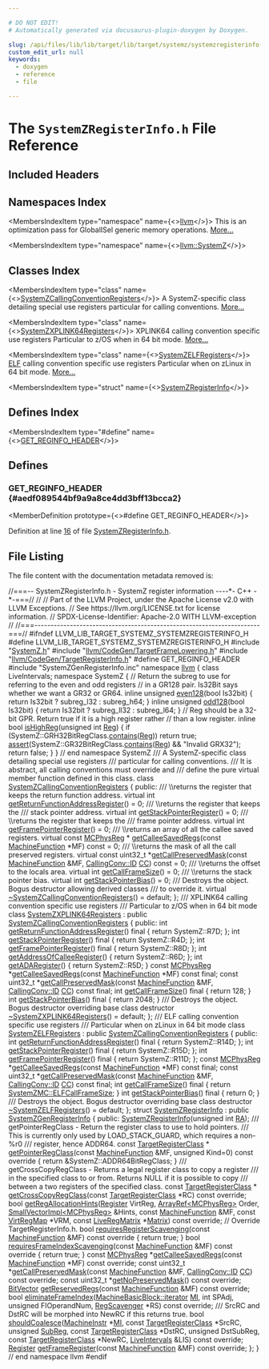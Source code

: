```yaml
---

# DO NOT EDIT!
# Automatically generated via docusaurus-plugin-doxygen by Doxygen.

slug: /api/files/lib/lib/target/lib/target/systemz/systemzregisterinfo-h
custom_edit_url: null
keywords:
  - doxygen
  - reference
  - file

---
```





# The `SystemZRegisterInfo.h` File Reference

<DoxygenPage pluginConfig={pluginConfig}>



## Included Headers

<IncludesList>
<IncludesListItem
  filePath="SystemZ.h"
  permalink="/docs/api/files/lib/lib/target/lib/target/systemz/systemz-h"
  isLocal="true" />
<IncludesListItem
  filePath="llvm/CodeGen/TargetFrameLowering.h"
  permalink="/docs/api/files/include/include/llvm/include/llvm/codegen/targetframelowering-h"
  isLocal="true" />
<IncludesListItem
  filePath="llvm/CodeGen/TargetRegisterInfo.h"
  permalink="/docs/api/files/include/include/llvm/include/llvm/codegen/targetregisterinfo-h"
  isLocal="true" />
<IncludesListItem
  filePath="SystemZGenRegisterInfo.inc"
  permalink=""
  isLocal="true" />
</IncludesList>

## Namespaces Index

<MembersIndex>

<MembersIndexItem
  type="namespace"
  name={<><a href="/docs/api/namespaces/llvm">llvm</a></>}>
This is an optimization pass for GlobalISel generic memory operations. <a href="/docs/api/namespaces/llvm/#details">More...</a>
</MembersIndexItem>

<MembersIndexItem
  type="namespace"
  name={<><a href="/docs/api/namespaces/llvm/systemz">llvm::SystemZ</a></>}>
</MembersIndexItem>

</MembersIndex>

## Classes Index

<MembersIndex>

<MembersIndexItem
  type="class"
  name={<><a href="/docs/api/classes/llvm/systemzcallingconventionregisters">SystemZCallingConventionRegisters</a></>}>
A SystemZ-specific class detailing special use registers particular for calling conventions. <a href="/docs/api/classes/llvm/systemzcallingconventionregisters/#details">More...</a>
</MembersIndexItem>

<MembersIndexItem
  type="class"
  name={<><a href="/docs/api/classes/llvm/systemzxplink64registers">SystemZXPLINK64Registers</a></>}>
XPLINK64 calling convention specific use registers Particular to z/OS when in 64 bit mode. <a href="/docs/api/classes/llvm/systemzxplink64registers/#details">More...</a>
</MembersIndexItem>

<MembersIndexItem
  type="class"
  name={<><a href="/docs/api/classes/llvm/systemzelfregisters">SystemZELFRegisters</a></>}>
<a href="/docs/api/namespaces/llvm/elf">ELF</a> calling convention specific use registers Particular when on zLinux in 64 bit mode. <a href="/docs/api/classes/llvm/systemzelfregisters/#details">More...</a>
</MembersIndexItem>

<MembersIndexItem
  type="struct"
  name={<><a href="/docs/api/structs/llvm/systemzregisterinfo">SystemZRegisterInfo</a></>}>
</MembersIndexItem>

</MembersIndex>

## Defines Index

<MembersIndex>

<MembersIndexItem
  type="#define"
  name={<><a href="#aedf089544bf9a9a8ce4dd3bff13bcca2">GET&#95;REGINFO&#95;HEADER</a></>}>
</MembersIndexItem>

</MembersIndex>


<SectionDefinition>

## Defines

### GET&#95;REGINFO&#95;HEADER {#aedf089544bf9a9a8ce4dd3bff13bcca2}

<MemberDefinition
  prototype={<>#define GET&#95;REGINFO&#95;HEADER</>}>

Definition at line <a href="#l00016">16</a> of file <a href="/docs/api/files/lib/lib/target/lib/target/systemz/systemzregisterinfo-h">SystemZRegisterInfo.h</a>.
</MemberDefinition>

</SectionDefinition>

## File Listing

The file content with the documentation metadata removed is:

<ProgramListing>

<Link id="l00001" /><CodeLine lineNumber="1"><span class="doxyHighlightComment">//===-- SystemZRegisterInfo.h - SystemZ register information ----&#42;- C++ -&#42;-===//</span></CodeLine>
<Link id="l00002" /><CodeLine lineNumber="2"><span class="doxyHighlightComment">//</span></CodeLine>
<Link id="l00003" /><CodeLine lineNumber="3"><span class="doxyHighlightComment">// Part of the LLVM Project, under the Apache License v2.0 with LLVM Exceptions.</span></CodeLine>
<Link id="l00004" /><CodeLine lineNumber="4"><span class="doxyHighlightComment">// See https://llvm.org/LICENSE.txt for license information.</span></CodeLine>
<Link id="l00005" /><CodeLine lineNumber="5"><span class="doxyHighlightComment">// SPDX-License-Identifier: Apache-2.0 WITH LLVM-exception</span></CodeLine>
<Link id="l00006" /><CodeLine lineNumber="6"><span class="doxyHighlightComment">//</span></CodeLine>
<Link id="l00007" /><CodeLine lineNumber="7"><span class="doxyHighlightComment">//===----------------------------------------------------------------------===//</span></CodeLine>
<Link id="l00008" /><CodeLine lineNumber="8"></CodeLine>
<Link id="l00009" /><CodeLine lineNumber="9"><span class="doxyHighlightPreprocessor">#ifndef LLVM&#95;LIB&#95;TARGET&#95;SYSTEMZ&#95;SYSTEMZREGISTERINFO&#95;H</span></CodeLine>
<Link id="l00010" /><CodeLine lineNumber="10"><span class="doxyHighlightPreprocessor">#define LLVM&#95;LIB&#95;TARGET&#95;SYSTEMZ&#95;SYSTEMZREGISTERINFO&#95;H</span></CodeLine>
<Link id="l00011" /><CodeLine lineNumber="11"></CodeLine>
<Link id="l00012" /><CodeLine lineNumber="12"><span class="doxyHighlightPreprocessor">#include &quot;<a href="/docs/api/files/lib/lib/target/lib/target/systemz/systemz-h">SystemZ.h</a>&quot;</span></CodeLine>
<Link id="l00013" /><CodeLine lineNumber="13"><span class="doxyHighlightPreprocessor">#include &quot;<a href="/docs/api/files/include/include/llvm/include/llvm/codegen/targetframelowering-h">llvm/CodeGen/TargetFrameLowering.h</a>&quot;</span></CodeLine>
<Link id="l00014" /><CodeLine lineNumber="14"><span class="doxyHighlightPreprocessor">#include &quot;<a href="/docs/api/files/include/include/llvm/include/llvm/codegen/targetregisterinfo-h">llvm/CodeGen/TargetRegisterInfo.h</a>&quot;</span></CodeLine>
<Link id="l00015" /><CodeLine lineNumber="15"></CodeLine>
<Link id="l00016" /><CodeLine lineNumber="16" lineLink="#aedf089544bf9a9a8ce4dd3bff13bcca2"><span class="doxyHighlightPreprocessor">#define GET&#95;REGINFO&#95;HEADER</span></CodeLine>
<Link id="l00017" /><CodeLine lineNumber="17"><span class="doxyHighlightPreprocessor">#include &quot;SystemZGenRegisterInfo.inc&quot;</span></CodeLine>
<Link id="l00018" /><CodeLine lineNumber="18"></CodeLine>
<Link id="l00019" /><CodeLine lineNumber="19"><span class="doxyHighlightKeyword">namespace </span><span class="doxyHighlight"><a href="/docs/api/namespaces/llvm">llvm</a> &#123;</span></CodeLine>
<Link id="l00020" /><CodeLine lineNumber="20"></CodeLine>
<Link id="l00021" /><CodeLine lineNumber="21"><span class="doxyHighlightKeyword">class </span><span class="doxyHighlight">LiveIntervals;</span></CodeLine>
<Link id="l00022" /><CodeLine lineNumber="22"></CodeLine>
<Link id="l00023" /><CodeLine lineNumber="23"><span class="doxyHighlightKeyword">namespace </span><span class="doxyHighlight">SystemZ &#123;</span></CodeLine>
<Link id="l00024" /><CodeLine lineNumber="24"><span class="doxyHighlightComment">// Return the subreg to use for referring to the even and odd registers</span></CodeLine>
<Link id="l00025" /><CodeLine lineNumber="25"><span class="doxyHighlightComment">// in a GR128 pair.  Is32Bit says whether we want a GR32 or GR64.</span></CodeLine>
<Link id="l00026" /><CodeLine lineNumber="26" lineLink="/docs/api/namespaces/llvm/systemz/#ad1c753ea2aeb0c5e11f7fead28faadca"><span class="doxyHighlightKeyword">inline</span><span class="doxyHighlight"> </span><span class="doxyHighlightKeywordType">unsigned</span><span class="doxyHighlight"> <a href="/docs/api/namespaces/llvm/systemz/#ad1c753ea2aeb0c5e11f7fead28faadca">even128</a>(</span><span class="doxyHighlightKeywordType">bool</span><span class="doxyHighlight"> Is32bit) &#123;</span></CodeLine>
<Link id="l00027" /><CodeLine lineNumber="27"><span class="doxyHighlight">  </span><span class="doxyHighlightKeywordFlow">return</span><span class="doxyHighlight"> Is32bit ? subreg&#95;l32 : subreg&#95;h64;</span></CodeLine>
<Link id="l00028" /><CodeLine lineNumber="28"><span class="doxyHighlight">&#125;</span></CodeLine>
<Link id="l00029" /><CodeLine lineNumber="29" lineLink="/docs/api/namespaces/llvm/systemz/#a02cb8b8ba65c748e6794306363b3cd94"><span class="doxyHighlightKeyword">inline</span><span class="doxyHighlight"> </span><span class="doxyHighlightKeywordType">unsigned</span><span class="doxyHighlight"> <a href="/docs/api/namespaces/llvm/systemz/#a02cb8b8ba65c748e6794306363b3cd94">odd128</a>(</span><span class="doxyHighlightKeywordType">bool</span><span class="doxyHighlight"> Is32bit) &#123;</span></CodeLine>
<Link id="l00030" /><CodeLine lineNumber="30"><span class="doxyHighlight">  </span><span class="doxyHighlightKeywordFlow">return</span><span class="doxyHighlight"> Is32bit ? subreg&#95;ll32 : subreg&#95;l64;</span></CodeLine>
<Link id="l00031" /><CodeLine lineNumber="31"><span class="doxyHighlight">&#125;</span></CodeLine>
<Link id="l00032" /><CodeLine lineNumber="32"></CodeLine>
<Link id="l00033" /><CodeLine lineNumber="33"><span class="doxyHighlightComment">// Reg should be a 32-bit GPR.  Return true if it is a high register rather</span></CodeLine>
<Link id="l00034" /><CodeLine lineNumber="34"><span class="doxyHighlightComment">// than a low register.</span></CodeLine>
<Link id="l00035" /><CodeLine lineNumber="35" lineLink="/docs/api/namespaces/llvm/systemz/#ade9944e1adfb7c602c387d072a76d174"><span class="doxyHighlightKeyword">inline</span><span class="doxyHighlight"> </span><span class="doxyHighlightKeywordType">bool</span><span class="doxyHighlight"> <a href="/docs/api/namespaces/llvm/systemz/#ade9944e1adfb7c602c387d072a76d174">isHighReg</a>(</span><span class="doxyHighlightKeywordType">unsigned</span><span class="doxyHighlight"> </span><span class="doxyHighlightKeywordType">int</span><span class="doxyHighlight"> <a href="/docs/api/files/lib/lib/codegen/machinesink-cpp/#a359e1ff26f6d466d927a61aae45b05c3">Reg</a>) &#123;</span></CodeLine>
<Link id="l00036" /><CodeLine lineNumber="36"><span class="doxyHighlight">  </span><span class="doxyHighlightKeywordFlow">if</span><span class="doxyHighlight"> (SystemZ::GRH32BitRegClass.<a href="/docs/api/files/lib/lib/sandboxir/value-cpp/#a34433c37334a1cde3d58cde3099257dd">contains</a>(<a href="/docs/api/files/lib/lib/codegen/machinesink-cpp/#a359e1ff26f6d466d927a61aae45b05c3">Reg</a>))</span></CodeLine>
<Link id="l00037" /><CodeLine lineNumber="37"><span class="doxyHighlight">    </span><span class="doxyHighlightKeywordFlow">return</span><span class="doxyHighlight"> </span><span class="doxyHighlightKeyword">true</span><span class="doxyHighlight">;</span></CodeLine>
<Link id="l00038" /><CodeLine lineNumber="38"><span class="doxyHighlight">  <a href="/docs/api/files/lib/lib/target/lib/target/amdgpu/silowercontrolflow-cpp/#a4868c5d81c5ccc98c47aeab6244346a0">assert</a>(SystemZ::GR32BitRegClass.<a href="/docs/api/files/lib/lib/sandboxir/value-cpp/#a34433c37334a1cde3d58cde3099257dd">contains</a>(<a href="/docs/api/files/lib/lib/codegen/machinesink-cpp/#a359e1ff26f6d466d927a61aae45b05c3">Reg</a>) &amp;&amp; </span><span class="doxyHighlightStringLiteral">&quot;Invalid GRX32&quot;</span><span class="doxyHighlight">);</span></CodeLine>
<Link id="l00039" /><CodeLine lineNumber="39"><span class="doxyHighlight">  </span><span class="doxyHighlightKeywordFlow">return</span><span class="doxyHighlight"> </span><span class="doxyHighlightKeyword">false</span><span class="doxyHighlight">;</span></CodeLine>
<Link id="l00040" /><CodeLine lineNumber="40"><span class="doxyHighlight">&#125;</span></CodeLine>
<Link id="l00041" /><CodeLine lineNumber="41"><span class="doxyHighlight">&#125; </span><span class="doxyHighlightComment">// end namespace SystemZ</span></CodeLine>
<Link id="l00042" /><CodeLine lineNumber="42"></CodeLine>
<Link id="l00043" /><CodeLine lineNumber="43"><span class="doxyHighlightComment">/// A SystemZ-specific class detailing special use registers</span></CodeLine>
<Link id="l00044" /><CodeLine lineNumber="44"><span class="doxyHighlightComment">/// particular for calling conventions.</span></CodeLine>
<Link id="l00045" /><CodeLine lineNumber="45"><span class="doxyHighlightComment">/// It is abstract, all calling conventions must override and</span></CodeLine>
<Link id="l00046" /><CodeLine lineNumber="46"><span class="doxyHighlightComment">/// define the pure virtual member function defined in this class.</span></CodeLine>
<Link id="l00047" /><CodeLine lineNumber="47" lineLink="/docs/api/classes/llvm/systemzcallingconventionregisters"><span class="doxyHighlightKeyword">class </span><span class="doxyHighlight"><a href="/docs/api/classes/llvm/systemzcallingconventionregisters">SystemZCallingConventionRegisters</a> &#123;</span></CodeLine>
<Link id="l00048" /><CodeLine lineNumber="48"></CodeLine>
<Link id="l00049" /><CodeLine lineNumber="49"><span class="doxyHighlightKeyword">public</span><span class="doxyHighlight">:</span></CodeLine>
<Link id="l00050" /><CodeLine lineNumber="50"><span class="doxyHighlightComment">  /// \\returns the register that keeps the return function address.</span></CodeLine>
<Link id="l00051" /><CodeLine lineNumber="51" lineLink="/docs/api/classes/llvm/systemzcallingconventionregisters/#adb5950b94e09c4bed182033d779e747e"><span class="doxyHighlight">  </span><span class="doxyHighlightKeyword">virtual</span><span class="doxyHighlight"> </span><span class="doxyHighlightKeywordType">int</span><span class="doxyHighlight"> <a href="/docs/api/classes/llvm/systemzcallingconventionregisters/#adb5950b94e09c4bed182033d779e747e">getReturnFunctionAddressRegister</a>() = 0;</span></CodeLine>
<Link id="l00052" /><CodeLine lineNumber="52"></CodeLine>
<Link id="l00053" /><CodeLine lineNumber="53"><span class="doxyHighlightComment">  /// \\returns the register that keeps the</span></CodeLine>
<Link id="l00054" /><CodeLine lineNumber="54"><span class="doxyHighlightComment">  /// stack pointer address.</span></CodeLine>
<Link id="l00055" /><CodeLine lineNumber="55" lineLink="/docs/api/classes/llvm/systemzcallingconventionregisters/#af6b1b6f99b3819ce59d176ede2fc3c1d"><span class="doxyHighlight">  </span><span class="doxyHighlightKeyword">virtual</span><span class="doxyHighlight"> </span><span class="doxyHighlightKeywordType">int</span><span class="doxyHighlight"> <a href="/docs/api/classes/llvm/systemzcallingconventionregisters/#af6b1b6f99b3819ce59d176ede2fc3c1d">getStackPointerRegister</a>() = 0;</span></CodeLine>
<Link id="l00056" /><CodeLine lineNumber="56"></CodeLine>
<Link id="l00057" /><CodeLine lineNumber="57"><span class="doxyHighlightComment">  /// \\returns the register that keeps the</span></CodeLine>
<Link id="l00058" /><CodeLine lineNumber="58"><span class="doxyHighlightComment">  /// frame pointer address.</span></CodeLine>
<Link id="l00059" /><CodeLine lineNumber="59" lineLink="/docs/api/classes/llvm/systemzcallingconventionregisters/#ac310b7875cc4ba75e5f8da515164335c"><span class="doxyHighlight">  </span><span class="doxyHighlightKeyword">virtual</span><span class="doxyHighlight"> </span><span class="doxyHighlightKeywordType">int</span><span class="doxyHighlight"> <a href="/docs/api/classes/llvm/systemzcallingconventionregisters/#ac310b7875cc4ba75e5f8da515164335c">getFramePointerRegister</a>() = 0;</span></CodeLine>
<Link id="l00060" /><CodeLine lineNumber="60"></CodeLine>
<Link id="l00061" /><CodeLine lineNumber="61"><span class="doxyHighlightComment">  /// \\returns an array of all the callee saved registers.</span></CodeLine>
<Link id="l00062" /><CodeLine lineNumber="62"><span class="doxyHighlight">  </span><span class="doxyHighlightKeyword">virtual</span><span class="doxyHighlight"> </span><span class="doxyHighlightKeyword">const</span><span class="doxyHighlight"> <a href="/docs/api/namespaces/llvm/#aad72cfbb210808985a9dc19f4e5d8542">MCPhysReg</a> &#42;</span></CodeLine>
<Link id="l00063" /><CodeLine lineNumber="63" lineLink="/docs/api/classes/llvm/systemzcallingconventionregisters/#a2e7010318dc47eb9edf9b9c28d31f283"><span class="doxyHighlight">  <a href="/docs/api/classes/llvm/systemzcallingconventionregisters/#a2e7010318dc47eb9edf9b9c28d31f283">getCalleeSavedRegs</a>(</span><span class="doxyHighlightKeyword">const</span><span class="doxyHighlight"> <a href="/docs/api/classes/llvm/machinefunction">MachineFunction</a> &#42;MF) </span><span class="doxyHighlightKeyword">const</span><span class="doxyHighlight"> = 0;</span></CodeLine>
<Link id="l00064" /><CodeLine lineNumber="64"></CodeLine>
<Link id="l00065" /><CodeLine lineNumber="65"><span class="doxyHighlightComment">  /// \\returns the mask of all the call preserved registers.</span></CodeLine>
<Link id="l00066" /><CodeLine lineNumber="66" lineLink="/docs/api/classes/llvm/systemzcallingconventionregisters/#a9ee67eeaadef6721e74afe0b6ab3fedd"><span class="doxyHighlight">  </span><span class="doxyHighlightKeyword">virtual</span><span class="doxyHighlight"> </span><span class="doxyHighlightKeyword">const</span><span class="doxyHighlight"> uint32&#95;t &#42;<a href="/docs/api/classes/llvm/systemzcallingconventionregisters/#a9ee67eeaadef6721e74afe0b6ab3fedd">getCallPreservedMask</a>(</span><span class="doxyHighlightKeyword">const</span><span class="doxyHighlight"> <a href="/docs/api/classes/llvm/machinefunction">MachineFunction</a> &amp;MF,</span></CodeLine>
<Link id="l00067" /><CodeLine lineNumber="67"><span class="doxyHighlight">                                               <a href="/docs/api/namespaces/llvm/callingconv/#abdf8cf606905c10634e831390981b0ed">CallingConv::ID</a> <a href="/docs/api/files/lib/lib/target/lib/target/riscv/riscvredundantcopyelimination-cpp/#a77c69067ae8279bc00ab8757731e90d7">CC</a>) </span><span class="doxyHighlightKeyword">const</span><span class="doxyHighlight"> = 0;</span></CodeLine>
<Link id="l00068" /><CodeLine lineNumber="68"></CodeLine>
<Link id="l00069" /><CodeLine lineNumber="69"><span class="doxyHighlightComment">  /// \\returns the offset to the locals area.</span></CodeLine>
<Link id="l00070" /><CodeLine lineNumber="70" lineLink="/docs/api/classes/llvm/systemzcallingconventionregisters/#af62ba4728b384833f2268d3f66748da3"><span class="doxyHighlight">  </span><span class="doxyHighlightKeyword">virtual</span><span class="doxyHighlight"> </span><span class="doxyHighlightKeywordType">int</span><span class="doxyHighlight"> <a href="/docs/api/classes/llvm/systemzcallingconventionregisters/#af62ba4728b384833f2268d3f66748da3">getCallFrameSize</a>() = 0;</span></CodeLine>
<Link id="l00071" /><CodeLine lineNumber="71"></CodeLine>
<Link id="l00072" /><CodeLine lineNumber="72"><span class="doxyHighlightComment">  /// \\returns the stack pointer bias.</span></CodeLine>
<Link id="l00073" /><CodeLine lineNumber="73" lineLink="/docs/api/classes/llvm/systemzcallingconventionregisters/#a6f57456b0a3549e184d283da0f4d5f97"><span class="doxyHighlight">  </span><span class="doxyHighlightKeyword">virtual</span><span class="doxyHighlight"> </span><span class="doxyHighlightKeywordType">int</span><span class="doxyHighlight"> <a href="/docs/api/classes/llvm/systemzcallingconventionregisters/#a6f57456b0a3549e184d283da0f4d5f97">getStackPointerBias</a>() = 0;</span></CodeLine>
<Link id="l00074" /><CodeLine lineNumber="74"></CodeLine>
<Link id="l00075" /><CodeLine lineNumber="75"><span class="doxyHighlightComment">  /// Destroys the object. Bogus destructor allowing derived classes</span></CodeLine>
<Link id="l00076" /><CodeLine lineNumber="76"><span class="doxyHighlightComment">  /// to override it.</span></CodeLine>
<Link id="l00077" /><CodeLine lineNumber="77" lineLink="/docs/api/classes/llvm/systemzcallingconventionregisters/#a189afba3178b8c21d669876ed049c048"><span class="doxyHighlight">  </span><span class="doxyHighlightKeyword">virtual</span><span class="doxyHighlight"> <a href="/docs/api/classes/llvm/systemzcallingconventionregisters/#a189afba3178b8c21d669876ed049c048">~SystemZCallingConventionRegisters</a>() = </span><span class="doxyHighlightKeywordFlow">default</span><span class="doxyHighlight">;</span></CodeLine>
<Link id="l00078" /><CodeLine lineNumber="78"><span class="doxyHighlight">&#125;;</span></CodeLine>
<Link id="l00079" /><CodeLine lineNumber="79"></CodeLine>
<Link id="l00080" /><CodeLine lineNumber="80"><span class="doxyHighlightComment">/// XPLINK64 calling convention specific use registers</span></CodeLine>
<Link id="l00081" /><CodeLine lineNumber="81"><span class="doxyHighlightComment">/// Particular to z/OS when in 64 bit mode</span></CodeLine>
<Link id="l00082" /><CodeLine lineNumber="82" lineLink="/docs/api/classes/llvm/systemzxplink64registers"><span class="doxyHighlightKeyword">class </span><span class="doxyHighlight"><a href="/docs/api/classes/llvm/systemzxplink64registers">SystemZXPLINK64Registers</a> : </span><span class="doxyHighlightKeyword">public</span><span class="doxyHighlight"> <a href="/docs/api/classes/llvm/systemzcallingconventionregisters">SystemZCallingConventionRegisters</a> &#123;</span></CodeLine>
<Link id="l00083" /><CodeLine lineNumber="83"><span class="doxyHighlightKeyword">public</span><span class="doxyHighlight">:</span></CodeLine>
<Link id="l00084" /><CodeLine lineNumber="84" lineLink="/docs/api/classes/llvm/systemzxplink64registers/#aca36f5076a42a10d9bb9667b27fe0ab1"><span class="doxyHighlight">  </span><span class="doxyHighlightKeywordType">int</span><span class="doxyHighlight"> <a href="/docs/api/classes/llvm/systemzxplink64registers/#aca36f5076a42a10d9bb9667b27fe0ab1">getReturnFunctionAddressRegister</a>() final &#123; </span><span class="doxyHighlightKeywordFlow">return</span><span class="doxyHighlight"> SystemZ::R7D; &#125;;</span></CodeLine>
<Link id="l00085" /><CodeLine lineNumber="85"></CodeLine>
<Link id="l00086" /><CodeLine lineNumber="86" lineLink="/docs/api/classes/llvm/systemzxplink64registers/#acb41b1ab49a58923d83c8c2ad77e5037"><span class="doxyHighlight">  </span><span class="doxyHighlightKeywordType">int</span><span class="doxyHighlight"> <a href="/docs/api/classes/llvm/systemzxplink64registers/#acb41b1ab49a58923d83c8c2ad77e5037">getStackPointerRegister</a>() final &#123; </span><span class="doxyHighlightKeywordFlow">return</span><span class="doxyHighlight"> SystemZ::R4D; &#125;;</span></CodeLine>
<Link id="l00087" /><CodeLine lineNumber="87"></CodeLine>
<Link id="l00088" /><CodeLine lineNumber="88" lineLink="/docs/api/classes/llvm/systemzxplink64registers/#af38a4203e625669c2beadbad9cc7bb04"><span class="doxyHighlight">  </span><span class="doxyHighlightKeywordType">int</span><span class="doxyHighlight"> <a href="/docs/api/classes/llvm/systemzxplink64registers/#af38a4203e625669c2beadbad9cc7bb04">getFramePointerRegister</a>() final &#123; </span><span class="doxyHighlightKeywordFlow">return</span><span class="doxyHighlight"> SystemZ::R8D; &#125;;</span></CodeLine>
<Link id="l00089" /><CodeLine lineNumber="89"></CodeLine>
<Link id="l00090" /><CodeLine lineNumber="90" lineLink="/docs/api/classes/llvm/systemzxplink64registers/#a69ea041f737a752d68022232f6bd7836"><span class="doxyHighlight">  </span><span class="doxyHighlightKeywordType">int</span><span class="doxyHighlight"> <a href="/docs/api/classes/llvm/systemzxplink64registers/#a69ea041f737a752d68022232f6bd7836">getAddressOfCalleeRegister</a>() &#123; </span><span class="doxyHighlightKeywordFlow">return</span><span class="doxyHighlight"> SystemZ::R6D; &#125;;</span></CodeLine>
<Link id="l00091" /><CodeLine lineNumber="91"></CodeLine>
<Link id="l00092" /><CodeLine lineNumber="92" lineLink="/docs/api/classes/llvm/systemzxplink64registers/#ace06d0ee1d8543ec28c46c7b8c76c27f"><span class="doxyHighlight">  </span><span class="doxyHighlightKeywordType">int</span><span class="doxyHighlight"> <a href="/docs/api/classes/llvm/systemzxplink64registers/#ace06d0ee1d8543ec28c46c7b8c76c27f">getADARegister</a>() &#123; </span><span class="doxyHighlightKeywordFlow">return</span><span class="doxyHighlight"> SystemZ::R5D; &#125;</span></CodeLine>
<Link id="l00093" /><CodeLine lineNumber="93"></CodeLine>
<Link id="l00094" /><CodeLine lineNumber="94"><span class="doxyHighlight">  </span><span class="doxyHighlightKeyword">const</span><span class="doxyHighlight"> <a href="/docs/api/namespaces/llvm/#aad72cfbb210808985a9dc19f4e5d8542">MCPhysReg</a> &#42;<a href="/docs/api/classes/llvm/systemzxplink64registers/#a582e0fdf1db6e52e47471f47936a18e3">getCalleeSavedRegs</a>(</span><span class="doxyHighlightKeyword">const</span><span class="doxyHighlight"> <a href="/docs/api/classes/llvm/machinefunction">MachineFunction</a> &#42;MF) </span><span class="doxyHighlightKeyword">const</span><span class="doxyHighlight"> </span><span class="doxyHighlightKeyword">final</span><span class="doxyHighlight">;</span></CodeLine>
<Link id="l00095" /><CodeLine lineNumber="95"></CodeLine>
<Link id="l00096" /><CodeLine lineNumber="96"><span class="doxyHighlight">  </span><span class="doxyHighlightKeyword">const</span><span class="doxyHighlight"> uint32&#95;t &#42;<a href="/docs/api/classes/llvm/systemzxplink64registers/#aff95dffc3ce6b4fb6b94963c232fa93a">getCallPreservedMask</a>(</span><span class="doxyHighlightKeyword">const</span><span class="doxyHighlight"> <a href="/docs/api/classes/llvm/machinefunction">MachineFunction</a> &amp;MF,</span></CodeLine>
<Link id="l00097" /><CodeLine lineNumber="97"><span class="doxyHighlight">                                       <a href="/docs/api/namespaces/llvm/callingconv/#abdf8cf606905c10634e831390981b0ed">CallingConv::ID</a> <a href="/docs/api/files/lib/lib/target/lib/target/riscv/riscvredundantcopyelimination-cpp/#a77c69067ae8279bc00ab8757731e90d7">CC</a>) </span><span class="doxyHighlightKeyword">const</span><span class="doxyHighlight"> </span><span class="doxyHighlightKeyword">final</span><span class="doxyHighlight">;</span></CodeLine>
<Link id="l00098" /><CodeLine lineNumber="98"></CodeLine>
<Link id="l00099" /><CodeLine lineNumber="99" lineLink="/docs/api/classes/llvm/systemzxplink64registers/#a0cecfeb2d23b534c88518936ea74d81b"><span class="doxyHighlight">  </span><span class="doxyHighlightKeywordType">int</span><span class="doxyHighlight"> <a href="/docs/api/classes/llvm/systemzxplink64registers/#a0cecfeb2d23b534c88518936ea74d81b">getCallFrameSize</a>() final &#123; </span><span class="doxyHighlightKeywordFlow">return</span><span class="doxyHighlight"> 128; &#125;</span></CodeLine>
<Link id="l00100" /><CodeLine lineNumber="100"></CodeLine>
<Link id="l00101" /><CodeLine lineNumber="101" lineLink="/docs/api/classes/llvm/systemzxplink64registers/#a6dc5e11c0624168025cec623e9703a20"><span class="doxyHighlight">  </span><span class="doxyHighlightKeywordType">int</span><span class="doxyHighlight"> <a href="/docs/api/classes/llvm/systemzxplink64registers/#a6dc5e11c0624168025cec623e9703a20">getStackPointerBias</a>() final &#123; </span><span class="doxyHighlightKeywordFlow">return</span><span class="doxyHighlight"> 2048; &#125;</span></CodeLine>
<Link id="l00102" /><CodeLine lineNumber="102"></CodeLine>
<Link id="l00103" /><CodeLine lineNumber="103"><span class="doxyHighlightComment">  /// Destroys the object. Bogus destructor overriding base class destructor</span></CodeLine>
<Link id="l00104" /><CodeLine lineNumber="104" lineLink="/docs/api/classes/llvm/systemzxplink64registers/#adceadc88e8353b265cba48d7dd9f2837"><span class="doxyHighlight">  <a href="/docs/api/classes/llvm/systemzxplink64registers/#adceadc88e8353b265cba48d7dd9f2837">~SystemZXPLINK64Registers</a>() = </span><span class="doxyHighlightKeywordFlow">default</span><span class="doxyHighlight">;</span></CodeLine>
<Link id="l00105" /><CodeLine lineNumber="105"><span class="doxyHighlight">&#125;;</span></CodeLine>
<Link id="l00106" /><CodeLine lineNumber="106"></CodeLine>
<Link id="l00107" /><CodeLine lineNumber="107"><span class="doxyHighlightComment">/// ELF calling convention specific use registers</span></CodeLine>
<Link id="l00108" /><CodeLine lineNumber="108"><span class="doxyHighlightComment">/// Particular when on zLinux in 64 bit mode</span></CodeLine>
<Link id="l00109" /><CodeLine lineNumber="109" lineLink="/docs/api/classes/llvm/systemzelfregisters"><span class="doxyHighlightKeyword">class </span><span class="doxyHighlight"><a href="/docs/api/classes/llvm/systemzelfregisters">SystemZELFRegisters</a> : </span><span class="doxyHighlightKeyword">public</span><span class="doxyHighlight"> <a href="/docs/api/classes/llvm/systemzcallingconventionregisters">SystemZCallingConventionRegisters</a> &#123;</span></CodeLine>
<Link id="l00110" /><CodeLine lineNumber="110"><span class="doxyHighlightKeyword">public</span><span class="doxyHighlight">:</span></CodeLine>
<Link id="l00111" /><CodeLine lineNumber="111" lineLink="/docs/api/classes/llvm/systemzelfregisters/#a5fd5bc763e4b9ca63080c9af970e4ae5"><span class="doxyHighlight">  </span><span class="doxyHighlightKeywordType">int</span><span class="doxyHighlight"> <a href="/docs/api/classes/llvm/systemzelfregisters/#a5fd5bc763e4b9ca63080c9af970e4ae5">getReturnFunctionAddressRegister</a>() final &#123; </span><span class="doxyHighlightKeywordFlow">return</span><span class="doxyHighlight"> SystemZ::R14D; &#125;;</span></CodeLine>
<Link id="l00112" /><CodeLine lineNumber="112"></CodeLine>
<Link id="l00113" /><CodeLine lineNumber="113" lineLink="/docs/api/classes/llvm/systemzelfregisters/#a247be6844983a75616ab9073953af630"><span class="doxyHighlight">  </span><span class="doxyHighlightKeywordType">int</span><span class="doxyHighlight"> <a href="/docs/api/classes/llvm/systemzelfregisters/#a247be6844983a75616ab9073953af630">getStackPointerRegister</a>() final &#123; </span><span class="doxyHighlightKeywordFlow">return</span><span class="doxyHighlight"> SystemZ::R15D; &#125;;</span></CodeLine>
<Link id="l00114" /><CodeLine lineNumber="114"></CodeLine>
<Link id="l00115" /><CodeLine lineNumber="115" lineLink="/docs/api/classes/llvm/systemzelfregisters/#aa6017ff81cc67bc1a4ae5aff1e5d8c8a"><span class="doxyHighlight">  </span><span class="doxyHighlightKeywordType">int</span><span class="doxyHighlight"> <a href="/docs/api/classes/llvm/systemzelfregisters/#aa6017ff81cc67bc1a4ae5aff1e5d8c8a">getFramePointerRegister</a>() final &#123; </span><span class="doxyHighlightKeywordFlow">return</span><span class="doxyHighlight"> SystemZ::R11D; &#125;;</span></CodeLine>
<Link id="l00116" /><CodeLine lineNumber="116"></CodeLine>
<Link id="l00117" /><CodeLine lineNumber="117"><span class="doxyHighlight">  </span><span class="doxyHighlightKeyword">const</span><span class="doxyHighlight"> <a href="/docs/api/namespaces/llvm/#aad72cfbb210808985a9dc19f4e5d8542">MCPhysReg</a> &#42;<a href="/docs/api/classes/llvm/systemzelfregisters/#a948f65c38b613d36deb501eb8b8476c8">getCalleeSavedRegs</a>(</span><span class="doxyHighlightKeyword">const</span><span class="doxyHighlight"> <a href="/docs/api/classes/llvm/machinefunction">MachineFunction</a> &#42;MF) </span><span class="doxyHighlightKeyword">const</span><span class="doxyHighlight"> </span><span class="doxyHighlightKeyword">final</span><span class="doxyHighlight">;</span></CodeLine>
<Link id="l00118" /><CodeLine lineNumber="118"></CodeLine>
<Link id="l00119" /><CodeLine lineNumber="119"><span class="doxyHighlight">  </span><span class="doxyHighlightKeyword">const</span><span class="doxyHighlight"> uint32&#95;t &#42;<a href="/docs/api/classes/llvm/systemzelfregisters/#af9a3f20abd67b17fdb105aa2fe63e08d">getCallPreservedMask</a>(</span><span class="doxyHighlightKeyword">const</span><span class="doxyHighlight"> <a href="/docs/api/classes/llvm/machinefunction">MachineFunction</a> &amp;MF,</span></CodeLine>
<Link id="l00120" /><CodeLine lineNumber="120"><span class="doxyHighlight">                                       <a href="/docs/api/namespaces/llvm/callingconv/#abdf8cf606905c10634e831390981b0ed">CallingConv::ID</a> <a href="/docs/api/files/lib/lib/target/lib/target/riscv/riscvredundantcopyelimination-cpp/#a77c69067ae8279bc00ab8757731e90d7">CC</a>) </span><span class="doxyHighlightKeyword">const</span><span class="doxyHighlight"> </span><span class="doxyHighlightKeyword">final</span><span class="doxyHighlight">;</span></CodeLine>
<Link id="l00121" /><CodeLine lineNumber="121"></CodeLine>
<Link id="l00122" /><CodeLine lineNumber="122" lineLink="/docs/api/classes/llvm/systemzelfregisters/#ac9b5d5992270d8687c875eb9c3678150"><span class="doxyHighlight">  </span><span class="doxyHighlightKeywordType">int</span><span class="doxyHighlight"> <a href="/docs/api/classes/llvm/systemzelfregisters/#ac9b5d5992270d8687c875eb9c3678150">getCallFrameSize</a>() final &#123; </span><span class="doxyHighlightKeywordFlow">return</span><span class="doxyHighlight"> <a href="/docs/api/namespaces/llvm/systemzmc/#a6b61566754b11f0948d412edeebd7237">SystemZMC::ELFCallFrameSize</a>; &#125;</span></CodeLine>
<Link id="l00123" /><CodeLine lineNumber="123"></CodeLine>
<Link id="l00124" /><CodeLine lineNumber="124" lineLink="/docs/api/classes/llvm/systemzelfregisters/#a4ca9dda6c340a13cb09ecbb8c4b7de65"><span class="doxyHighlight">  </span><span class="doxyHighlightKeywordType">int</span><span class="doxyHighlight"> <a href="/docs/api/classes/llvm/systemzelfregisters/#a4ca9dda6c340a13cb09ecbb8c4b7de65">getStackPointerBias</a>() final &#123; </span><span class="doxyHighlightKeywordFlow">return</span><span class="doxyHighlight"> 0; &#125;</span></CodeLine>
<Link id="l00125" /><CodeLine lineNumber="125"></CodeLine>
<Link id="l00126" /><CodeLine lineNumber="126"><span class="doxyHighlightComment">  /// Destroys the object. Bogus destructor overriding base class destructor</span></CodeLine>
<Link id="l00127" /><CodeLine lineNumber="127" lineLink="/docs/api/classes/llvm/systemzelfregisters/#a1148681c9649cab5a50150bf7402078e"><span class="doxyHighlight">  <a href="/docs/api/classes/llvm/systemzelfregisters/#a1148681c9649cab5a50150bf7402078e">~SystemZELFRegisters</a>() = </span><span class="doxyHighlightKeywordFlow">default</span><span class="doxyHighlight">;</span></CodeLine>
<Link id="l00128" /><CodeLine lineNumber="128"><span class="doxyHighlight">&#125;;</span></CodeLine>
<Link id="l00129" /><CodeLine lineNumber="129"></CodeLine>
<Link id="l00130" /><CodeLine lineNumber="130" lineLink="/docs/api/structs/llvm/systemzregisterinfo"><span class="doxyHighlightKeyword">struct </span><span class="doxyHighlight"><a href="/docs/api/structs/llvm/systemzregisterinfo/#acafdda56460913cf106b4c9b3a66096d">SystemZRegisterInfo</a> : </span><span class="doxyHighlightKeyword">public</span><span class="doxyHighlight"> <a href="/docs/api/classes/systemzgenregisterinfo">SystemZGenRegisterInfo</a> &#123;</span></CodeLine>
<Link id="l00131" /><CodeLine lineNumber="131"><span class="doxyHighlightKeyword">public</span><span class="doxyHighlight">:</span></CodeLine>
<Link id="l00132" /><CodeLine lineNumber="132"><span class="doxyHighlight">  <a href="/docs/api/structs/llvm/systemzregisterinfo/#acafdda56460913cf106b4c9b3a66096d">SystemZRegisterInfo</a>(</span><span class="doxyHighlightKeywordType">unsigned</span><span class="doxyHighlight"> </span><span class="doxyHighlightKeywordType">int</span><span class="doxyHighlight"> <a href="/docs/api/files/lib/lib/target/lib/target/amdgpu/sioptimizeexecmaskingprera-cpp/#a3e47bdb3e296b00df96eff7896fa57bf">RA</a>);</span></CodeLine>
<Link id="l00133" /><CodeLine lineNumber="133"></CodeLine>
<Link id="l00134" /><CodeLine lineNumber="134"><span class="doxyHighlightComment">  /// getPointerRegClass - Return the register class to use to hold pointers.</span></CodeLine>
<Link id="l00135" /><CodeLine lineNumber="135"><span class="doxyHighlightComment">  /// This is currently only used by LOAD&#95;STACK&#95;GUARD, which requires a non-%r0</span></CodeLine>
<Link id="l00136" /><CodeLine lineNumber="136"><span class="doxyHighlightComment">  /// register, hence ADDR64.</span></CodeLine>
<Link id="l00137" /><CodeLine lineNumber="137"><span class="doxyHighlight">  </span><span class="doxyHighlightKeyword">const</span><span class="doxyHighlight"> <a href="/docs/api/classes/llvm/targetregisterclass">TargetRegisterClass</a> &#42;</span></CodeLine>
<Link id="l00138" /><CodeLine lineNumber="138" lineLink="/docs/api/structs/llvm/systemzregisterinfo/#a2ccb39585c8bdc041f2a0b38ceee76da"><span class="doxyHighlight">  <a href="/docs/api/structs/llvm/systemzregisterinfo/#a2ccb39585c8bdc041f2a0b38ceee76da">getPointerRegClass</a>(</span><span class="doxyHighlightKeyword">const</span><span class="doxyHighlight"> <a href="/docs/api/classes/llvm/machinefunction">MachineFunction</a> &amp;MF,</span></CodeLine>
<Link id="l00139" /><CodeLine lineNumber="139"><span class="doxyHighlight">                     </span><span class="doxyHighlightKeywordType">unsigned</span><span class="doxyHighlight"> Kind=0)</span><span class="doxyHighlightKeyword"> const override </span><span class="doxyHighlight">&#123;</span></CodeLine>
<Link id="l00140" /><CodeLine lineNumber="140"><span class="doxyHighlight">    </span><span class="doxyHighlightKeywordFlow">return</span><span class="doxyHighlight"> &amp;SystemZ::ADDR64BitRegClass;</span></CodeLine>
<Link id="l00141" /><CodeLine lineNumber="141"><span class="doxyHighlight">  &#125;</span></CodeLine>
<Link id="l00142" /><CodeLine lineNumber="142"></CodeLine>
<Link id="l00143" /><CodeLine lineNumber="143"><span class="doxyHighlightComment">  /// getCrossCopyRegClass - Returns a legal register class to copy a register</span></CodeLine>
<Link id="l00144" /><CodeLine lineNumber="144"><span class="doxyHighlightComment">  /// in the specified class to or from. Returns NULL if it is possible to copy</span></CodeLine>
<Link id="l00145" /><CodeLine lineNumber="145"><span class="doxyHighlightComment">  /// between a two registers of the specified class.</span></CodeLine>
<Link id="l00146" /><CodeLine lineNumber="146"><span class="doxyHighlight">  </span><span class="doxyHighlightKeyword">const</span><span class="doxyHighlight"> <a href="/docs/api/classes/llvm/targetregisterclass">TargetRegisterClass</a> &#42;</span></CodeLine>
<Link id="l00147" /><CodeLine lineNumber="147"><span class="doxyHighlight">  <a href="/docs/api/structs/llvm/systemzregisterinfo/#ae11428b5099e9f1bd3020a8a5048c98a">getCrossCopyRegClass</a>(</span><span class="doxyHighlightKeyword">const</span><span class="doxyHighlight"> <a href="/docs/api/classes/llvm/targetregisterclass">TargetRegisterClass</a> &#42;RC) </span><span class="doxyHighlightKeyword">const override</span><span class="doxyHighlight">;</span></CodeLine>
<Link id="l00148" /><CodeLine lineNumber="148"></CodeLine>
<Link id="l00149" /><CodeLine lineNumber="149"><span class="doxyHighlight">  </span><span class="doxyHighlightKeywordType">bool</span><span class="doxyHighlight"> <a href="/docs/api/structs/llvm/systemzregisterinfo/#a31e904f48ac2baf80f9222c49059ef63">getRegAllocationHints</a>(<a href="/docs/api/classes/llvm/register">Register</a> VirtReg, <a href="/docs/api/classes/llvm/arrayref">ArrayRef&lt;MCPhysReg&gt;</a> Order,</span></CodeLine>
<Link id="l00150" /><CodeLine lineNumber="150"><span class="doxyHighlight">                             <a href="/docs/api/classes/llvm/smallvectorimpl">SmallVectorImpl&lt;MCPhysReg&gt;</a> &amp;Hints,</span></CodeLine>
<Link id="l00151" /><CodeLine lineNumber="151"><span class="doxyHighlight">                             </span><span class="doxyHighlightKeyword">const</span><span class="doxyHighlight"> <a href="/docs/api/classes/llvm/machinefunction">MachineFunction</a> &amp;MF, </span><span class="doxyHighlightKeyword">const</span><span class="doxyHighlight"> <a href="/docs/api/classes/llvm/virtregmap">VirtRegMap</a> &#42;VRM,</span></CodeLine>
<Link id="l00152" /><CodeLine lineNumber="152"><span class="doxyHighlight">                             </span><span class="doxyHighlightKeyword">const</span><span class="doxyHighlight"> <a href="/docs/api/classes/llvm/liveregmatrix">LiveRegMatrix</a> &#42;<a href="/docs/api/files/lib/lib/codegen/liveregmatrix-cpp/#a8989acb71bd355e02bcf3a930b5e54ea">Matrix</a>) </span><span class="doxyHighlightKeyword">const override</span><span class="doxyHighlight">;</span></CodeLine>
<Link id="l00153" /><CodeLine lineNumber="153"></CodeLine>
<Link id="l00154" /><CodeLine lineNumber="154"><span class="doxyHighlight">  </span><span class="doxyHighlightComment">// Override TargetRegisterInfo.h.</span></CodeLine>
<Link id="l00155" /><CodeLine lineNumber="155" lineLink="/docs/api/structs/llvm/systemzregisterinfo/#a2d48e940fa12b72b610569a09c974aef"><span class="doxyHighlight">  </span><span class="doxyHighlightKeywordType">bool</span><span class="doxyHighlight"> <a href="/docs/api/structs/llvm/systemzregisterinfo/#a2d48e940fa12b72b610569a09c974aef">requiresRegisterScavenging</a>(</span><span class="doxyHighlightKeyword">const</span><span class="doxyHighlight"> <a href="/docs/api/classes/llvm/machinefunction">MachineFunction</a> &amp;MF)</span><span class="doxyHighlightKeyword"> const override </span><span class="doxyHighlight">&#123;</span></CodeLine>
<Link id="l00156" /><CodeLine lineNumber="156"><span class="doxyHighlight">    </span><span class="doxyHighlightKeywordFlow">return</span><span class="doxyHighlight"> </span><span class="doxyHighlightKeyword">true</span><span class="doxyHighlight">;</span></CodeLine>
<Link id="l00157" /><CodeLine lineNumber="157"><span class="doxyHighlight">  &#125;</span></CodeLine>
<Link id="l00158" /><CodeLine lineNumber="158" lineLink="/docs/api/structs/llvm/systemzregisterinfo/#a3a35b12a3501761554c68f3391cabe58"><span class="doxyHighlight">  </span><span class="doxyHighlightKeywordType">bool</span><span class="doxyHighlight"> <a href="/docs/api/structs/llvm/systemzregisterinfo/#a3a35b12a3501761554c68f3391cabe58">requiresFrameIndexScavenging</a>(</span><span class="doxyHighlightKeyword">const</span><span class="doxyHighlight"> <a href="/docs/api/classes/llvm/machinefunction">MachineFunction</a> &amp;MF)</span><span class="doxyHighlightKeyword"> const override </span><span class="doxyHighlight">&#123;</span></CodeLine>
<Link id="l00159" /><CodeLine lineNumber="159"><span class="doxyHighlight">    </span><span class="doxyHighlightKeywordFlow">return</span><span class="doxyHighlight"> </span><span class="doxyHighlightKeyword">true</span><span class="doxyHighlight">;</span></CodeLine>
<Link id="l00160" /><CodeLine lineNumber="160"><span class="doxyHighlight">  &#125;</span></CodeLine>
<Link id="l00161" /><CodeLine lineNumber="161"><span class="doxyHighlight">  </span><span class="doxyHighlightKeyword">const</span><span class="doxyHighlight"> <a href="/docs/api/namespaces/llvm/#aad72cfbb210808985a9dc19f4e5d8542">MCPhysReg</a> &#42;<a href="/docs/api/structs/llvm/systemzregisterinfo/#a3738a1d10e1ee0d900a0ec6b79478e46">getCalleeSavedRegs</a>(</span><span class="doxyHighlightKeyword">const</span><span class="doxyHighlight"> <a href="/docs/api/classes/llvm/machinefunction">MachineFunction</a> &#42;MF) </span><span class="doxyHighlightKeyword">const override</span><span class="doxyHighlight">;</span></CodeLine>
<Link id="l00162" /><CodeLine lineNumber="162"><span class="doxyHighlight">  </span><span class="doxyHighlightKeyword">const</span><span class="doxyHighlight"> uint32&#95;t &#42;<a href="/docs/api/structs/llvm/systemzregisterinfo/#a0cdf6b78d4174052676543b836c2556f">getCallPreservedMask</a>(</span><span class="doxyHighlightKeyword">const</span><span class="doxyHighlight"> <a href="/docs/api/classes/llvm/machinefunction">MachineFunction</a> &amp;MF,</span></CodeLine>
<Link id="l00163" /><CodeLine lineNumber="163"><span class="doxyHighlight">                                       <a href="/docs/api/namespaces/llvm/callingconv/#abdf8cf606905c10634e831390981b0ed">CallingConv::ID</a> <a href="/docs/api/files/lib/lib/target/lib/target/riscv/riscvredundantcopyelimination-cpp/#a77c69067ae8279bc00ab8757731e90d7">CC</a>) </span><span class="doxyHighlightKeyword">const override</span><span class="doxyHighlight">;</span></CodeLine>
<Link id="l00164" /><CodeLine lineNumber="164"><span class="doxyHighlight">  </span><span class="doxyHighlightKeyword">const</span><span class="doxyHighlight"> uint32&#95;t &#42;<a href="/docs/api/structs/llvm/systemzregisterinfo/#a057767243c32ab1fcc5b7944650990fe">getNoPreservedMask</a>() </span><span class="doxyHighlightKeyword">const override</span><span class="doxyHighlight">;</span></CodeLine>
<Link id="l00165" /><CodeLine lineNumber="165"><span class="doxyHighlight">  <a href="/docs/api/classes/llvm/bitvector">BitVector</a> <a href="/docs/api/structs/llvm/systemzregisterinfo/#a2928124814b8fb3a7ca66289f7c20dee">getReservedRegs</a>(</span><span class="doxyHighlightKeyword">const</span><span class="doxyHighlight"> <a href="/docs/api/classes/llvm/machinefunction">MachineFunction</a> &amp;MF) </span><span class="doxyHighlightKeyword">const override</span><span class="doxyHighlight">;</span></CodeLine>
<Link id="l00166" /><CodeLine lineNumber="166"><span class="doxyHighlight">  </span><span class="doxyHighlightKeywordType">bool</span><span class="doxyHighlight"> <a href="/docs/api/structs/llvm/systemzregisterinfo/#a1e101bcf68a4448908d194d220029861">eliminateFrameIndex</a>(<a href="/docs/api/classes/llvm/machinebasicblock/#ae34c996b58df9b9ce6695a0c8b70c533">MachineBasicBlock::iterator</a> <a href="/docs/api/files/lib/lib/codegen/lib/codegen/globalisel/irtranslator-cpp/#abe44dfdea65b4f7e11e0a608ab708b76">MI</a>,</span></CodeLine>
<Link id="l00167" /><CodeLine lineNumber="167"><span class="doxyHighlight">                           </span><span class="doxyHighlightKeywordType">int</span><span class="doxyHighlight"> SPAdj, </span><span class="doxyHighlightKeywordType">unsigned</span><span class="doxyHighlight"> FIOperandNum,</span></CodeLine>
<Link id="l00168" /><CodeLine lineNumber="168"><span class="doxyHighlight">                           <a href="/docs/api/classes/llvm/regscavenger">RegScavenger</a> &#42;RS) </span><span class="doxyHighlightKeyword">const override</span><span class="doxyHighlight">;</span></CodeLine>
<Link id="l00169" /><CodeLine lineNumber="169"></CodeLine>
<Link id="l00170" /><CodeLine lineNumber="170"><span class="doxyHighlightComment">  /// SrcRC and DstRC will be morphed into NewRC if this returns true.</span></CodeLine>
<Link id="l00171" /><CodeLine lineNumber="171"><span class="doxyHighlight"> </span><span class="doxyHighlightKeywordType">bool</span><span class="doxyHighlight"> <a href="/docs/api/structs/llvm/systemzregisterinfo/#ade724427f9c92b975072767cdcfd45ec">shouldCoalesce</a>(<a href="/docs/api/classes/llvm/machineinstr">MachineInstr</a> &#42;<a href="/docs/api/files/lib/lib/codegen/lib/codegen/globalisel/irtranslator-cpp/#abe44dfdea65b4f7e11e0a608ab708b76">MI</a>,</span></CodeLine>
<Link id="l00172" /><CodeLine lineNumber="172"><span class="doxyHighlight">                      </span><span class="doxyHighlightKeyword">const</span><span class="doxyHighlight"> <a href="/docs/api/classes/llvm/targetregisterclass">TargetRegisterClass</a> &#42;SrcRC,</span></CodeLine>
<Link id="l00173" /><CodeLine lineNumber="173"><span class="doxyHighlight">                      </span><span class="doxyHighlightKeywordType">unsigned</span><span class="doxyHighlight"> <a href="/docs/api/files/lib/lib/target/lib/target/aarch64/aarch64advsimdscalarpass-cpp/#a92a6b0a9b7228d190b0a7d8ae3ef03c7">SubReg</a>,</span></CodeLine>
<Link id="l00174" /><CodeLine lineNumber="174"><span class="doxyHighlight">                      </span><span class="doxyHighlightKeyword">const</span><span class="doxyHighlight"> <a href="/docs/api/classes/llvm/targetregisterclass">TargetRegisterClass</a> &#42;DstRC,</span></CodeLine>
<Link id="l00175" /><CodeLine lineNumber="175"><span class="doxyHighlight">                      </span><span class="doxyHighlightKeywordType">unsigned</span><span class="doxyHighlight"> DstSubReg,</span></CodeLine>
<Link id="l00176" /><CodeLine lineNumber="176"><span class="doxyHighlight">                      </span><span class="doxyHighlightKeyword">const</span><span class="doxyHighlight"> <a href="/docs/api/classes/llvm/targetregisterclass">TargetRegisterClass</a> &#42;NewRC,</span></CodeLine>
<Link id="l00177" /><CodeLine lineNumber="177"><span class="doxyHighlight">                      <a href="/docs/api/classes/llvm/liveintervals">LiveIntervals</a> &amp;LIS) </span><span class="doxyHighlightKeyword">const override</span><span class="doxyHighlight">;</span></CodeLine>
<Link id="l00178" /><CodeLine lineNumber="178"></CodeLine>
<Link id="l00179" /><CodeLine lineNumber="179"><span class="doxyHighlight">  <a href="/docs/api/classes/llvm/register">Register</a> <a href="/docs/api/structs/llvm/systemzregisterinfo/#acb65ddc2bc1fef4ea705df992f073c37">getFrameRegister</a>(</span><span class="doxyHighlightKeyword">const</span><span class="doxyHighlight"> <a href="/docs/api/classes/llvm/machinefunction">MachineFunction</a> &amp;MF) </span><span class="doxyHighlightKeyword">const override</span><span class="doxyHighlight">;</span></CodeLine>
<Link id="l00180" /><CodeLine lineNumber="180"><span class="doxyHighlight">&#125;;</span></CodeLine>
<Link id="l00181" /><CodeLine lineNumber="181"></CodeLine>
<Link id="l00182" /><CodeLine lineNumber="182"><span class="doxyHighlight">&#125; </span><span class="doxyHighlightComment">// end namespace llvm</span></CodeLine>
<Link id="l00183" /><CodeLine lineNumber="183"></CodeLine>
<Link id="l00184" /><CodeLine lineNumber="184"><span class="doxyHighlightPreprocessor">#endif</span></CodeLine>

</ProgramListing>


</DoxygenPage>
